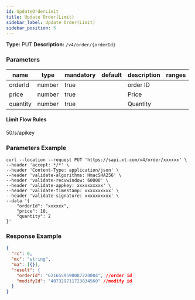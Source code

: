 ```yaml
---
id: UpdateOrderLimit
title: Update Order(Limit)
sidebar_label: Update Order(Limit)
sidebar_position: 5
---
```


**Type:** PUT **Description:** `/v4/order/{orderId}`

### Parameters

| name     | type   | mandatory | default | description | ranges |
| -------- | ------ | --------- | ------- | ----------- | ------ |
| orderId  | number | true      |         | order ID    |        |
| price    | number | true      |         | Price       |        |
| quantity | number | true      |         | Quantity    |        |

#### **Limit Flow Rules**

50/s/apikey

### Parameters Example

```
curl --location --request PUT 'https://sapi.xt.com/v4/order/xxxxxx' \
--header 'accept: */*' \
--header 'Content-Type: application/json' \
--header 'validate-algorithms: HmacSHA256' \
--header 'validate-recvwindow: 60000' \
--header 'validate-appkey: xxxxxxxxxx' \
--header 'validate-timestamp: xxxxxxxxxx' \
--header 'validate-signature: xxxxxxxxxx' \
--data '{
    "orderId": "xxxxxx",
    "price": 10,
    "quantity": 2
}'
```

### Response Example

```json title="Response"
{
  "rc": 0,
  "mc": "string",
  "ma": [{}],
  "result": {
    "orderId": "6216559590087220004", //order id
    "modifyId": "407329711723834560" //modify id
  }
}
```
